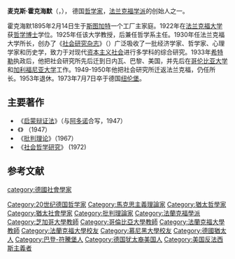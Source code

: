 {{unreferenced|time=2017-02-10T02:57:08+00:00}}
{{Infobox_Philosopher 
|region          =  [[西方哲学|西方哲学]]
|era             = [[20世纪哲学|20世纪哲学]] 
|color           = #B0C4DE
|image_name   =  Max_Horkheimer.jpg
|image_caption =  1964年时的霍克海默
|name              = 麥克斯·霍克海默<br />Max Horkheimer
|birth_date       = {{Birth date|1895|2|14}}
|birth_place      = [[德意志帝国|德意志帝国]][[斯图加特|斯图加特]]
|death_date       = {{Death date and age|1973|7|7|1895|2|14}}
|death_place      = [[西德|西德]][[纽伦堡|纽伦堡]]
|school_tradition = [[法蘭克福學派|法蘭克福學派]] 
|main_interests   = [[社会哲学|社会哲学]]、[[批判理論|批判理論]]
|influences       = [[康德|康德]]、[[黑格尔|黑格尔]]、[[马克思|马克思]]、[[尼采|尼采]]、[[叔本华|叔本华]]<ref>Zoltán Tarr, ''The Frankfurt School: The Critical Theories of Max Horkheimer and Theodor W. Adorno'', Transaction Publishers, 2011, p. 52.</ref>
|influenced       = [[阿多诺|阿多诺]]、[[瓦特·本雅明|瓦特·本雅明]]
|notable_ideas  = 批判理論、文化工业理论、权威主义人格、{{tsl|en|Eclipse of Reason|理性的黯然失色}}
}}
{{法蘭克福學派}}
'''麦克斯·霍克海默'''（{{lang-de|'''Max Horkheimer'''}}，{{bd|1895年|2月14日|1973年|7月7日|catIdx=Horkheimer, Max}}）， 德国[[哲学家|哲学家]]，[[法兰克福学派|法兰克福学派]]的创始人之一。

霍克海默1895年2月14日生于[[斯图加特|斯图加特]]一个工厂主家庭。1922年在[[法兰克福大学|法兰克福大学]]获[[哲学博士|哲学博士]]学位。1925年任该大学教授，后兼任哲学系主任。1930年任法兰克福大学{{tsl|en|Institute for Social Research|社会研究所}}所长，创办了《[[社会研究杂志|社会研究杂志]]》（{{lang|en|Between Philosophy and Social Science|_}}）广泛吸收了一批经济学家、哲学家、心理学家和历史学，致力于对现代[[资本主义社会|资本主义社会]]进行多学科的综合研究。1933年[[希特勒|希特勒]]执政后，他把社会研究所先后迁到日内瓦、巴黎、美国，并先后在[[哥伦比亚大学|哥伦比亚大学]]和[[加利福尼亚大学|加利福尼亚大学]]工作。1949-1950年他把社会研究所迁返法兰克福，仍任所长。1953年退休。1973年7月7日卒于德国[[纽伦堡|纽伦堡]]。

==主要著作==
*《[[启蒙辩证法|启蒙辩证法]]》（与[[阿多诺|阿多诺]]合写，1947） 
*《{{tsl|en|Eclipse of Reason (Horkheimer)|工具理性批判}}》 （1947） 
*《[[批判理论|批判理论]]》（1967） 
*《[[社会哲学研究|社会哲学研究]]》 (1972)

==参考文献==
{{Reflist}}
{{主要社会学家}}
{{Authority control}}
{{DEFAULTSORT:Horkheimer, Max}}
[[Category:20世纪德国哲学家|Category:20世纪德国哲学家]]
[[category:德國社會學家|category:德國社會學家]]
[[Category:馬克思主義理論家|Category:馬克思主義理論家]]
[[Category:猶太哲學家|Category:猶太哲學家]]
[[Category:猶太社會學家|Category:猶太社會學家]]
[[Category:批判理論家|Category:批判理論家]]
[[Category:法蘭克福學派|Category:法蘭克福學派]]
[[Category:芝加哥大學教師|Category:芝加哥大學教師]]
[[Category:哥倫比亞大學教師|Category:哥倫比亞大學教師]]
[[Category:法蘭克福大學教師|Category:法蘭克福大學教師]]
[[Category:法蘭克福大學校友|Category:法蘭克福大學校友]]
[[Category:慕尼黑大學校友|Category:慕尼黑大學校友]]
[[Category:德國猶太人|Category:德國猶太人]]
[[Category:巴登-符騰堡人|Category:巴登-符騰堡人]]
[[Category:德国犹太裔美国人|Category:德国犹太裔美国人]]
[[Category:美国反法西斯主義者|Category:美国反法西斯主義者]]